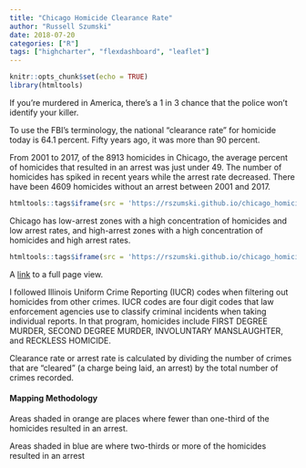 ```yaml
---
title: "Chicago Homicide Clearance Rate"
author: "Russell Szumski"
date: 2018-07-20
categories: ["R"]
tags: ["highcharter", "flexdashboard", "leaflet"]
---
```


```r
knitr::opts_chunk$set(echo = TRUE)
library(htmltools)
```

If you're murdered in America, there's a 1 in 3 chance that the police won't identify your killer.

To use the FBI's terminology, the national "clearance rate" for homicide today is 64.1 percent. Fifty years ago, it was more than 90 percent.

From 2001 to 2017, of the 8913 homicides in Chicago, the average percent of homicides that resulted in an arrest was just under 49. The number of homicides has spiked in recent years while the arrest rate decreased. There have been 4609 homicides without an arrest between 2001 and 2017.

```r
htmltools::tags$iframe(src = 'https://rszumski.github.io/chicago_homicides_bar_charts/', width = 100%, height = '600', style="border:none;")
```
Chicago has low-arrest zones with a high concentration of homicides and low arrest rates, and high-arrest zones with a high concentration of homicides and high arrest rates.

```r
htmltools::tags$iframe(src = 'https://rszumski.github.io/chicago_homicides/', width = 100%, height = '800', style="border:none;")
```

A [link](https://rstudio-pubs-static.s3.amazonaws.com/406148_53cd0545428c46c3a573c2538d86ed1c.html) to a full page view.



I followed Illinois Uniform Crime Reporting (IUCR) codes when filtering out homicides from other crimes. IUCR codes are four digit codes that law enforcement agencies use to classify criminal incidents when taking individual reports. In that program, homicides include FIRST DEGREE MURDER, SECOND DEGREE MURDER, INVOLUNTARY MANSLAUGHTER, and RECKLESS HOMICIDE.

Clearance rate or arrest rate is calculated by dividing the number of crimes that are "cleared" (a charge being laid, an arrest) by the total number of crimes recorded.

#### Mapping Methodology

Areas shaded in orange are places where fewer than one-third of the homicides resulted in an arrest. 

Areas shaded in blue are where two-thirds or more of the homicides resulted in an arrest
